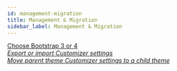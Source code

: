 ```yaml
---
id: management-migration
title: Management & Migration
sidebar_label: Management & Migration
---
```


<a className="jump-to" href="../bb-theme/management-migration/choose-bootstrap-3-or-4" aria-label="Choose Bootstrap 3 or 4">
  <div className="jump-to--main">
    Choose Bootstrap 3 or 4
  </div>
  <div className="jump-to--icon">
    <i className="fas fa-chevron-right" />
  </div>
</a>

<a className="jump-to" href="../bb-theme/management-migration/export-or-import-customizer-settings" aria-label="Export or import Customizer settings">
  <div className="jump-to--main">
    Export or import Customizer settings
  </div>
  <div className="jump-to--icon">
    <i className="fas fa-chevron-right" />
  </div>
</a>

<a className="jump-to" href="../bb-theme/management-migration/move-parent-theme-customizer-settings-to-a-child-theme" aria-label="Move parent theme Customizer settings to a child theme">
  <div className="jump-to--main">
    Move parent theme Customizer settings to a child theme
  </div>
  <div className="jump-to--icon">
    <i className="fas fa-chevron-right" />
  </div>
</a>
